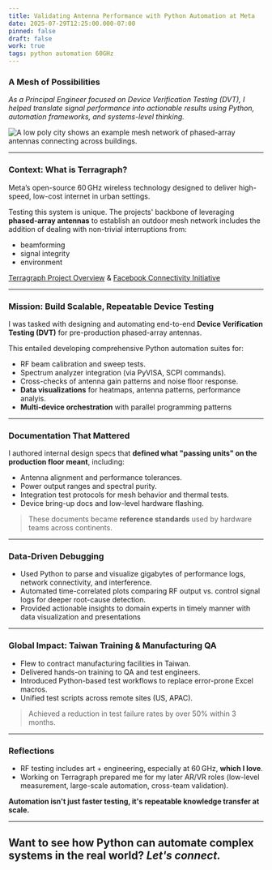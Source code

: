 ```yaml
---
title: Validating Antenna Performance with Python Automation at Meta
date: 2025-07-29T12:25:00.000-07:00
pinned: false
draft: false
work: true
tags: python automation 60GHz
---
```

### A Mesh of Possibilities

*As a Principal Engineer focused on Device Verification Testing (DVT), I helped translate signal performance into actionable results using Python, automation frameworks, and systems-level thinking.*

![](/uploads/meta_2.png "A low poly city shows an example mesh network of phased-array antennas connecting across buildings.")


---

### Context: What is Terragraph?

Meta’s open-source 60 GHz wireless technology designed to deliver high-speed, low-cost internet in urban settings.

Testing this system is unique. The projects' backbone of leveraging **phased-array antennas** to establish an outdoor mesh network includes the addition of dealing with non-trivial interruptions from:

- beamforming
- signal integrity
- environment

[Terragraph Project Overview](https://terragraph.com) & [Facebook Connectivity Initiative](https://connectivity.fb.com)

---

### Mission: Build Scalable, Repeatable Device Testing

I was tasked with designing and automating end-to-end **Device Verification Testing (DVT)** for pre-production phased-array antennas.

This entailed developing comprehensive Python automation suites for:
  * RF beam calibration and sweep tests.
  * Spectrum analyzer integration (via PyVISA, SCPI commands).
  * Cross-checks of antenna gain patterns and noise floor response.
  * **Data visualizations** for heatmaps, antenna patterns, performance analyis.
  * **Multi-device orchestration** with parallel programming patterns

---

### Documentation That Mattered

I authored internal design specs that **defined what "passing units" on the production floor meant**, including:
  * Antenna alignment and performance tolerances.
  * Power output ranges and spectral purity.
  * Integration test protocols for mesh behavior and thermal tests.
  * Device bring-up docs and low-level hardware flashing.
  
> These documents became **reference standards** used by hardware teams across continents.

---

### Data-Driven Debugging

* Used Python to parse and visualize gigabytes of performance logs, network connectivity, and interference.
* Automated time-correlated plots comparing RF output vs. control signal logs for deeper root-cause detection.
* Provided actionable insights to domain experts in timely manner with data visualization and presentations

---

### Global Impact: Taiwan Training & Manufacturing QA

* Flew to contract manufacturing facilities in Taiwan.
* Delivered hands-on training to QA and test engineers.
* Introduced Python-based test workflows to replace error-prone Excel macros.
* Unified test scripts across remote sites (US, APAC).

> Achieved a reduction in test failure rates by over 50% within 3 months.

---

### Reflections

* RF testing includes art + engineering, especially at 60 GHz, **which I love**.
* Working on Terragraph prepared me for my later AR/VR roles (low-level measurement, large-scale automation, cross-team validation).

**Automation isn't just faster testing, it's repeatable knowledge transfer at scale.**

---

## Want to see how Python can automate complex systems in the real world? *Let's connect.*

